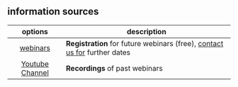 ## information sources

| options | description                                                                                                                |
|:----------------------:|-------------------------------------------------------------------------------------------------------------------------------------|
|[webinars](https://fiskaltrust.fr/en/webinars-en/)| **Registration** for future webinars (free), [contact us for](mailto:info@fiskaltrust.fr) further dates|
|[Youtube Channel](https://www.youtube.com/channel/UCmMlqO4L3AzkEhh6WYA8BJg)| **Recordings** of past webinars|

